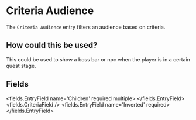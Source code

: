
# Criteria Audience

The `Criteria Audience` entry filters an audience based on criteria.

## How could this be used?
This could be used to show a boss bar or npc when the player is in a certain quest stage.


## Fields

<fields.EntryField name='Children' required multiple>
</fields.EntryField>
<fields.CriteriaField />
<fields.EntryField name='Inverted' required>
</fields.EntryField>
